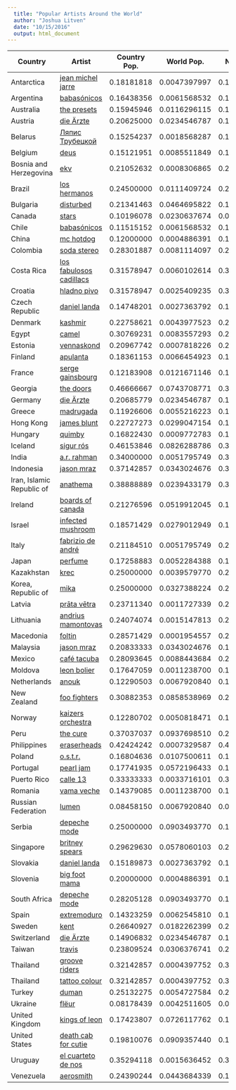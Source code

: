```yaml
---
  title: "Popular Artists Around the World"
  author: "Joshua Litven"
  date: "10/15/2016"
  output: html_document
---
```

  
Country | Artist | Country Pop. | World Pop. | Net Pop.
-|-|-|-|-
Antarctica | [jean michel jarre](https://www.youtube.com/watch?v=ul1M5SEnfkg) |0.18181818|0.0047397997|0.17707838
Argentina | [babasónicos](https://www.youtube.com/watch?v=wgShyPxlFXQ) |0.16438356|0.0061568532|0.15822671
Australia | [the presets](https://www.youtube.com/watch?v=4M43RoFxSqw) |0.15945946|0.0116296115|0.14782985
Austria | [die Ärzte](https://www.youtube.com/watch?v=K-Kg-Gc7UNM) |0.20625000|0.0234546787|0.18279532
Belarus | [Ляпис Трубецкой](https://www.youtube.com/watch?v=zMCV3hkdPwU) |0.15254237|0.0018568287|0.15068554
Belgium | [deus](https://www.youtube.com/watch?v=h3r7Oo0Fs-8) |0.15121951|0.0085511849|0.14266833
Bosnia and Herzegovina | [ekv](https://www.youtube.com/watch?v=oupKPtZstuY) |0.21052632|0.0008306865|0.20969563
Brazil | [los hermanos](https://www.youtube.com/watch?v=7IKuvHVeQy0) |0.24500000|0.0111409724|0.23385903
Bulgaria | [disturbed](https://www.youtube.com/watch?v=rxujAPhxlo0) |0.21341463|0.0464695822|0.16694505
Canada | [stars](https://www.youtube.com/watch?v=r5Or6-HOveg) |0.10196078|0.0230637674|0.07889702
Chile | [babasónicos](https://www.youtube.com/watch?v=wgShyPxlFXQ) |0.11515152|0.0061568532|0.10899466
China | [mc hotdog](https://www.youtube.com/watch?v=758LcPZB6Wo) |0.12000000|0.0004886391|0.11951136
Colombia | [soda stereo](https://www.youtube.com/watch?v=WSUU_iB9iH8) |0.28301887|0.0081114097|0.27490746
Costa Rica | [los fabulosos cadillacs](https://www.youtube.com/watch?v=x797k1j7DOU) |0.31578947|0.0060102614|0.30977921
Croatia | [hladno pivo](https://www.youtube.com/watch?v=JVo2vlcK364) |0.31578947|0.0025409235|0.31324855
Czech Republic | [daniel landa](https://www.youtube.com/watch?v=dAzqa4qSpAs) |0.14748201|0.0027363792|0.14474564
Denmark | [kashmir](https://www.youtube.com/watch?v=nujXVk8-Ogo) |0.22758621|0.0043977523|0.22318845
Egypt | [camel](https://www.youtube.com/watch?v=Oi5Q-_t1YN8) |0.30769231|0.0083557293|0.29933658
Estonia | [vennaskond](https://www.youtube.com/watch?v=RJkLgO5MTuc) |0.20967742|0.0007818226|0.20889560
Finland | [apulanta](https://www.youtube.com/watch?v=r8XUEqfrd0M) |0.18361153|0.0066454923|0.17696604
France | [serge gainsbourg](https://www.youtube.com/watch?v=8A8MfZ2UB5g) |0.12183908|0.0121671146|0.10967197
Georgia | [the doors](https://www.youtube.com/watch?v=PAK5blgfKWM) |0.46666667|0.0743708771|0.39229579
Germany | [die Ärzte](https://www.youtube.com/watch?v=K-Kg-Gc7UNM) |0.20685779|0.0234546787|0.18340311
Greece | [madrugada](https://www.youtube.com/watch?v=LE9AuZ35_AY) |0.11926606|0.0055216223|0.11374443
Hong Kong | [james blunt](https://www.youtube.com/watch?v=tNt6XuLhhTc) |0.22727273|0.0299047154|0.19736801
Hungary | [quimby](https://www.youtube.com/watch?v=onwpJeMWuqY) |0.16822430|0.0009772783|0.16724702
Iceland | [sigur rós](https://www.youtube.com/watch?v=8LeQN249Jqw) |0.46153846|0.0826288786|0.37890958
India | [a.r. rahman](https://www.youtube.com/watch?v=uq8NuyE-4Po) |0.34000000|0.0051795749|0.33482043
Indonesia | [jason mraz](https://www.youtube.com/watch?v=6PH7LGi1RcQ) |0.37142857|0.0343024676|0.33712610
Iran, Islamic Republic of | [anathema](https://www.youtube.com/watch?v=aJT4y0Oa180) |0.38888889|0.0239433179|0.36494557
Ireland | [boards of canada](https://www.youtube.com/watch?v=dQEmaj9C6ko) |0.21276596|0.0519912045|0.16077475
Israel | [infected mushroom](https://www.youtube.com/watch?v=Bgbl0IHLNys) |0.18571429|0.0279012949|0.15781299
Italy | [fabrizio de andré](https://www.youtube.com/watch?v=XjigLrIiRvk) |0.21184510|0.0051795749|0.20666553
Japan | [perfume](https://www.youtube.com/watch?v=vhfYis6VuXY) |0.17258883|0.0052284388|0.16736039
Kazakhstan | [krec](https://www.youtube.com/watch?v=vr3Fxj091Ao) |0.25000000|0.0039579770|0.24604202
Korea, Republic of | [mika](https://www.youtube.com/watch?v=ITCBOhTUdEU) |0.25000000|0.0327388224|0.21726118
Latvia | [prāta vētra](https://www.youtube.com/watch?v=fIr-m0jhEVY) |0.23711340|0.0011727339|0.23594067
Lithuania | [andrius mamontovas](https://www.youtube.com/watch?v=8FDYIZHqXsA) |0.24074074|0.0015147813|0.23922596
Macedonia | [foltin](https://www.youtube.com/watch?v=G0-I7dG8byQ) |0.28571429|0.0001954557|0.28551883
Malaysia | [jason mraz](https://www.youtube.com/watch?v=6PH7LGi1RcQ) |0.20833333|0.0343024676|0.17403087
Mexico | [café tacuba](https://www.youtube.com/watch?v=bKjn26agAEs) |0.28093645|0.0088443684|0.27209209
Moldova | [leon bolier](https://www.youtube.com/watch?v=tcs_4GayKzg) |0.17647059|0.0011238700|0.17534672
Netherlands | [anouk](https://www.youtube.com/watch?v=iAStNeh7_J8) |0.12290503|0.0067920840|0.11611294
New Zealand | [foo fighters](https://www.youtube.com/watch?v=0nDGwp7MChU) |0.30882353|0.0858538969|0.22296963
Norway | [kaizers orchestra](https://www.youtube.com/watch?v=8ZkFXnm-RNQ) |0.12280702|0.0050818471|0.11772517
Peru | [the cure](https://www.youtube.com/watch?v=8Dhn_iIQXDE) |0.37037037|0.0937698510|0.27660052
Philippines | [eraserheads](https://www.youtube.com/watch?v=lR98Q5KPc4M) |0.42424242|0.0007329587|0.42350947
Poland | [o.s.t.r.](https://www.youtube.com/watch?v=uJS9FFJxfXU) |0.16804636|0.0107500611|0.15729630
Portugal | [pearl jam](https://www.youtube.com/watch?v=NU2gr0NR5As) |0.17741935|0.0572196433|0.12019971
Puerto Rico | [calle 13](https://www.youtube.com/watch?v=se-AYWWIh64) |0.33333333|0.0033716101|0.32996172
Romania | [vama veche](https://www.youtube.com/watch?v=NfpYItjsxhE) |0.14379085|0.0011238700|0.14266698
Russian Federation | [lumen](https://www.youtube.com/watch?v=N4_InqrpM-k) |0.08458150|0.0067920840|0.07778941
Serbia | [depeche mode](https://www.youtube.com/watch?v=3MTqWPRld38) |0.25000000|0.0903493770|0.15965062
Singapore | [britney spears](https://www.youtube.com/watch?v=lEKKk7Tbt7Y) |0.29629630|0.0578060103|0.23849029
Slovakia | [daniel landa](https://www.youtube.com/watch?v=dAzqa4qSpAs) |0.15189873|0.0027363792|0.14916235
Slovenia | [big foot mama](https://www.youtube.com/watch?v=qlu2n49kZDQ) |0.20000000|0.0004886391|0.19951136
South Africa | [depeche mode](https://www.youtube.com/watch?v=3MTqWPRld38) |0.28205128|0.0903493770|0.19170191
Spain | [extremoduro](https://www.youtube.com/watch?v=hd3tPZ3Djg4) |0.14323259|0.0062545810|0.13697801
Sweden | [kent](https://www.youtube.com/watch?v=bubOcI11sps) |0.26640927|0.0182262399|0.24818303
Switzerland | [die Ärzte](https://www.youtube.com/watch?v=K-Kg-Gc7UNM) |0.14906832|0.0234546787|0.12561364
Taiwan | [travis](https://www.youtube.com/watch?v=eYO1-gGWJyo) |0.23809524|0.0306376741|0.20745756
Thailand | [groove riders](https://www.youtube.com/watch?v=EQ5WLCOxJSg) |0.32142857|0.0004397752|0.32098880
Thailand | [tattoo colour](https://www.youtube.com/watch?v=H6-R2xPfcyc) |0.32142857|0.0004397752|0.32098880
Turkey | [duman](https://www.youtube.com/watch?v=V47nffPavWI) |0.25132275|0.0054727584|0.24584999
Ukraine | [flёur](https://www.youtube.com/watch?v=XbaP-mnJvFE) |0.08178439|0.0042511605|0.07753323
United Kingdom | [kings of leon](https://www.youtube.com/watch?v=uizXeJB1G0s) |0.17423807|0.0726117762|0.10162629
United States | [death cab for cutie](https://www.youtube.com/watch?v=be2LvYXOcSI) |0.19810076|0.0909357440|0.10716502
Uruguay | [el cuarteto de nos](https://www.youtube.com/watch?v=BTnkWtVUFK4) |0.35294118|0.0015636452|0.35137753
Venezuela | [aerosmith](https://www.youtube.com/watch?v=W4LIVJGGnmk) |0.24390244|0.0443684339|0.19953401
